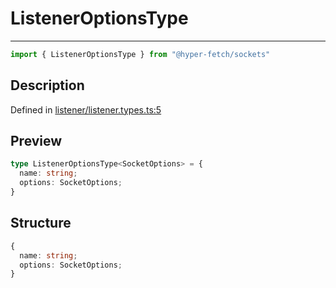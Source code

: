 

# ListenerOptionsType

<div class="api-docs__separator" data-reactroot="">

---

</div><div class="api-docs__import" data-reactroot="">

```ts
import { ListenerOptionsType } from "@hyper-fetch/sockets"
```

</div><div class="api-docs__section">

## Description

</div><div class="api-docs__description"><span class="api-docs__do-not-parse">



</span></div><p class="api-docs__definition">

Defined in [listener/listener.types.ts:5](https://github.com/BetterTyped/hyper-fetch/blob/aff5c35a/packages/sockets/src/listener/listener.types.ts#L5)

</p><div class="api-docs__section">

## Preview

</div><div class="api-docs__preview type">

```ts
type ListenerOptionsType<SocketOptions> = {
  name: string; 
  options: SocketOptions; 
}
```

</div><div class="api-docs__section">

## Structure

</div><div class="api-docs__returns">

```ts
{
  name: string;
  options: SocketOptions;
}
```

</div>